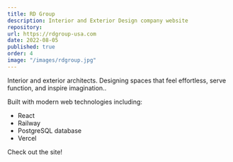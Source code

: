 ```yaml
---
title: RD Group
description: Interior and Exterior Design company website
repository:
url: https://rdgroup-usa.com
date: 2022-08-05
published: true
order: 4
image: "/images/rdgroup.jpg"
---
```


Interior and exterior architects. Designing spaces that feel effortless, serve function, and inspire imagination..

Built with modern web technologies including:

- React
- Railway
- PostgreSQL database
- Vercel

Check out the site!
